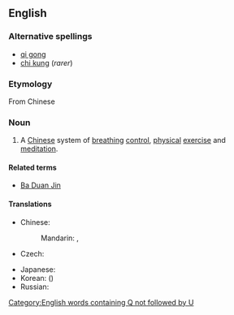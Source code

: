 ==English==
{{wikipedia}}
===Alternative spellings===
* [[qi gong]]
* [[chi kung]] (''rarer'')

===Etymology===
From Chinese {{etyl|zh}} {{zh-tsp|氣功|气功|qìgōng}}

===Noun===
{{en-noun|-}}

# A [[Chinese]] system of [[breathing]] [[control]], [[physical]] [[exercise]] and [[meditation]].

====Related terms====
* [[Ba Duan Jin]]

====Translations====
{{trans-top|system of breathing control}}
* Chinese:
*: Mandarin: {{t-|cmn|氣功|sc=Hani}},  {{t-|cmn|气功|tr=qìgōng|sc=Hani}}
* Czech: {{t-|cs|čchi-kung|m}}
{{trans-mid}}
* Japanese: {{t|ja|気功|tr=きこう, kikō}}
* Korean: {{t|ko|기공|tr=gigong}} ({{t-|ko|氣功}})
* Russian: {{t|ru|цигун|m|tr=cigún}}
{{trans-bottom}}
[[Category:English words containing Q not followed by U]]